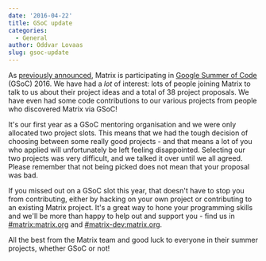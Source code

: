 ```yaml
---
date: '2016-04-22'
title: GSoC update
categories:
  - General
author: Oddvar Lovaas
slug: gsoc-update
---
```


As <a href="https://matrix.org/blog/2016/03/08/matrix-in-google-summer-of-code/">previously announced</a>, Matrix is participating in <a href="https://summerofcode.withgoogle.com/">Google Summer of Code</a> (GSoC) 2016. We have had a <em>lot</em> of interest: lots of people joining Matrix to talk to us about their project ideas and a total of 38 project proposals. We have even had some code contributions to our various projects from people who discovered Matrix via GSoC! 

It's our first year as a GSoC mentoring organisation and we were only allocated two project slots. This means that we had the tough decision of choosing between some really good projects - and that means a lot of you who applied will unfortunately be left feeling disappointed. Selecting our two projects was very difficult, and we talked it over until we all agreed. Please remember that not being picked does not mean that your proposal was bad.

If you missed out on a GSoC slot this year, that doesn't have to stop you from contributing, either by hacking on your own project or contributing to an existing Matrix project. It's a great way to hone your programming skills and we'll be more than happy to help out and support you - find us in <a href="https://vector.im/beta/#/room/#matrix:matrix.org">#matrix:matrix.org</a> and <a href="https://vector.im/beta/#/room/#matrix-dev:matrix.org">#matrix-dev:matrix.org</a>.

All the best from the Matrix team and good luck to everyone in their summer projects, whether GSoC or not!